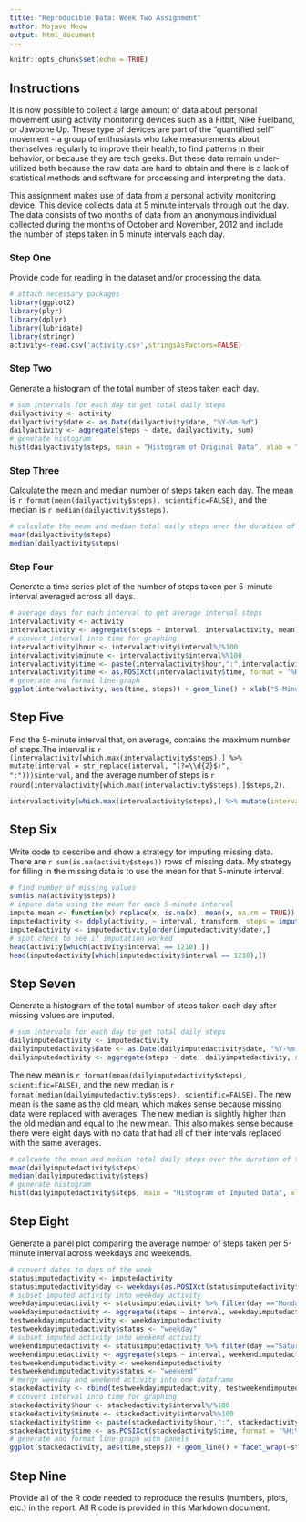 ---
title: "Reproducible Data: Week Two Assignment"
author: Mojave Meow
output: html_document
---

```{r setup, include=FALSE}
knitr::opts_chunk$set(echo = TRUE)
```

## Instructions

It is now possible to collect a large amount of data about personal movement using activity monitoring devices such as a Fitbit, Nike Fuelband, or Jawbone Up. These type of devices are part of the "quantified self" movement - a group of enthusiasts who take measurements about themselves regularly to improve their health, to find patterns in their behavior, or because they are tech geeks. But these data remain under-utilized both because the raw data are hard to obtain and there is a lack of statistical methods and software for processing and interpreting the data.

This assignment makes use of data from a personal activity monitoring device. This device collects data at 5 minute intervals through out the day. The data consists of two months of data from an anonymous individual collected during the months of October and November, 2012 and include the number of steps taken in 5 minute intervals each day.

### Step One

Provide code for reading in the dataset and/or processing the data.

```{r step one}
# attach necessary packages
library(ggplot2)
library(plyr)
library(dplyr)
library(lubridate)
library(stringr)
activity<-read.csv('activity.csv',stringsAsFactors=FALSE)
```

### Step Two

Generate a histogram of the total number of steps taken each day.

```{r step two}
# sum intervals for each day to get total daily steps
dailyactivity <- activity
dailyactivity$date <- as.Date(dailyactivity$date, "%Y-%m-%d")
dailyactivity <- aggregate(steps ~ date, dailyactivity, sum)
# generate histogram
hist(dailyactivity$steps, main = "Histogram of Original Data", xlab = "Steps Taken Per Day", col = "lightblue", ylim=c(0,40), labels=TRUE)
```

### Step Three

Calculate the mean and median number of steps taken each day. The mean is `r format(mean(dailyactivity$steps), scientific=FALSE)`, and the median is `r median(dailyactivity$steps)`.

```{r step three}
# calculate the mean and median total daily steps over the duration of the study
mean(dailyactivity$steps)
median(dailyactivity$steps)
```

### Step Four

Generate a time series plot of the number of steps taken per 5-minute interval averaged across all days.

```{r step four}
# average days for each interval to get average interval steps
intervalactivity <- activity
intervalactivity <- aggregate(steps ~ interval, intervalactivity, mean)
# convert interval into time for graphing
intervalactivity$hour <- intervalactivity$interval%/%100
intervalactivity$minute <- intervalactivity$interval%%100
intervalactivity$time <- paste(intervalactivity$hour,":",intervalactivity$minute,":00",sep="")
intervalactivity$time <- as.POSIXct(intervalactivity$time, format = '%H:%M', tz = 'GMT')
# generate and format line graph
ggplot(intervalactivity, aes(time, steps)) + geom_line() + xlab("5-Minute Interval") + ylab("Average Steps Per 5-min Interval") + scale_x_datetime(date_labels = "%H:%M", date_breaks = "2 hour") + ggtitle("Average number of steps taken throughout the day")
```

## Step Five

Find the 5-minute interval that, on average, contains the maximum number of steps.The interval is `r (intervalactivity[which.max(intervalactivity$steps),] %>% mutate(interval = str_replace(interval, "(?=\\d{2}$)", ":")))$interval`, and the average number of steps is `r round(intervalactivity[which.max(intervalactivity$steps),]$steps,2)`.

```{r step five}
intervalactivity[which.max(intervalactivity$steps),] %>% mutate(interval = str_replace(interval, "(?=\\d{2}$)", ":"))
```

## Step Six

Write code to describe and show a strategy for imputing missing data. There are `r sum(is.na(activity$steps))` rows of missing data. My strategy for filling in the missing data is to use the mean for that 5-minute interval.

```{r step six}
# find number of missing values
sum(is.na(activity$steps))
# impute data using the mean for each 5-minute interval
impute.mean <- function(x) replace(x, is.na(x), mean(x, na.rm = TRUE))
imputedactivity <- ddply(activity, ~ interval, transform, steps = impute.mean(steps))
imputedactivity <- imputedactivity[order(imputedactivity$date),]
# spot check to see if imputation worked
head(activity[which(activity$interval == 1210),])
head(imputedactivity[which(imputedactivity$interval == 1210),])
```

## Step Seven

Generate a histogram of the total number of steps taken each day after missing values are imputed.

```{r step seven}
# sum intervals for each day to get total daily steps
dailyimputedactivity <- imputedactivity
dailyimputedactivity$date <- as.Date(dailyimputedactivity$date, "%Y-%m-%d")
dailyimputedactivity <- aggregate(steps ~ date, dailyimputedactivity, sum)
```

The new mean is `r format(mean(dailyimputedactivity$steps), scientific=FALSE)`, and the new median is `r format(median(dailyimputedactivity$steps), scientific=FALSE)`. The new mean is the same as the old mean, which makes sense because missing data were replaced with averages. The new median is slightly higher than the old median and equal to the new mean. This also makes sense because there were eight days with no data that had all of their intervals replaced with the same averages.

``` {r step seven part two}
# calcuate the mean and median total daily steps over the duration of the study
mean(dailyimputedactivity$steps)
median(dailyimputedactivity$steps)
# generate histogram
hist(dailyimputedactivity$steps, main = "Histogram of Imputed Data", xlab = "Steps Taken Per Day", col = "lightblue", ylim=c(0,40), labels=TRUE)
```

## Step Eight

Generate a panel plot comparing the average number of steps taken per 5-minute interval across weekdays and weekends.

```{r step eight}
# convert dates to days of the week
statusimputedactivity <- imputedactivity
statusimputedactivity$day <- weekdays(as.POSIXct(statusimputedactivity$date))
# subset imputed activity into weekday activity
weekdayimputedactivity <- statusimputedactivity %>% filter(day =="Monday" | day == "Tuesday" | day == "Wednesday" | day == "Thursday" | day == "Friday")
weekdayimputedactivity <- aggregate(steps ~ interval, weekdayimputedactivity, mean)
testweekdayimputedactivity <- weekdayimputedactivity
testweekdayimputedactivity$status <- "weekday"
# subset imputed activity into weekend activity
weekendimputedactivity <- statusimputedactivity %>% filter(day =="Saturday" | day == "Sunday")
weekendimputedactivity <- aggregate(steps ~ interval, weekendimputedactivity, mean)
testweekendimputedactivity <- weekendimputedactivity
testweekendimputedactivity$status <- "weekend"
# merge weekday and weekend activity into one dataframe
stackedactivity <- rbind(testweekdayimputedactivity, testweekendimputedactivity)
# convert interval into time for graphing
stackedactivity$hour <- stackedactivity$interval%/%100
stackedactivity$minute <- stackedactivity$interval%%100
stackedactivity$time <- paste(stackedactivity$hour,":", stackedactivity$minute,":00",sep="")
stackedactivity$time <- as.POSIXct(stackedactivity$time, format = '%H:%M', tz = 'GMT')
# generate and format line graph with panels
ggplot(stackedactivity, aes(time,steps)) + geom_line() + facet_wrap(~status, ncol=1) + xlab("5-Minute Interval") + ylab("Average Steps Per 5-min Interval") + scale_x_datetime(date_labels = "%H:%M", date_breaks = "2 hour") + ggtitle("Average number of steps taken on weekdays and weekends")
```

## Step Nine

Provide all of the R code needed to reproduce the results (numbers, plots, etc.) in the report. All R code is provided in this Markdown document.
